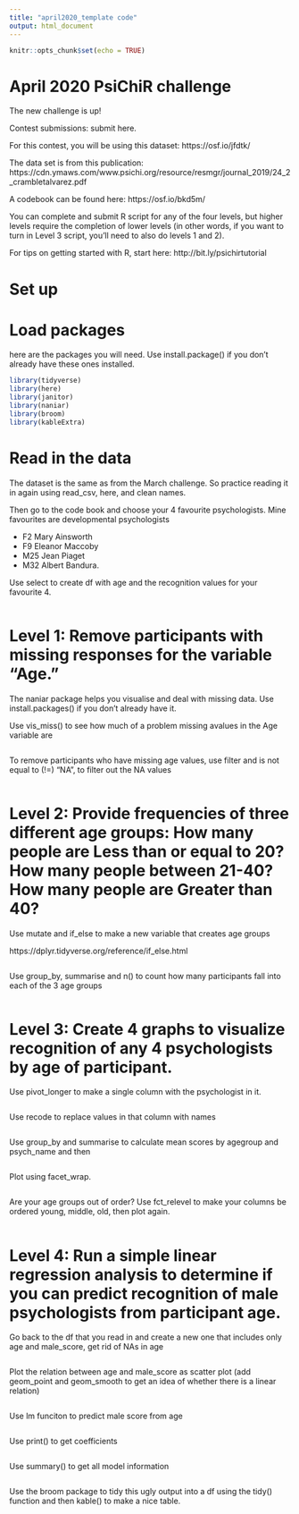 ```yaml
---
title: "april2020_template code"
output: html_document
---
```


```r
knitr::opts_chunk$set(echo = TRUE)
```

# April 2020 PsiChiR challenge

The new challenge is up!

Contest submissions: submit here.

For this contest, you will be using this dataset: https://osf.io/jfdtk/

The data set is from this publication: https://cdn.ymaws.com/www.psichi.org/resource/resmgr/journal_2019/24_2_crambletalvarez.pdf

A codebook can be found here: https://osf.io/bkd5m/

You can complete and submit R script for any of the four levels, but higher levels require the completion of lower levels (in other words, if you want to turn in Level 3 script, you'll need to also do levels 1 and 2).

For tips on getting started with R, start here: http://bit.ly/psichirtutorial


# Set up

# Load packages

here are the packages you will need. Use install.package() if you don't already have these ones installed. 

```r
library(tidyverse)
library(here)
library(janitor)
library(naniar)
library(broom)
library(kableExtra)
```


# Read in the data

The dataset is the same as from the March challenge. So practice reading it in again using read_csv, here, and clean names. 

Then go to the code book and choose your 4 favourite psychologists. Mine favourites are developmental psychologists 

- F2 Mary Ainsworth
- F9 Eleanor Maccoby 
- M25 Jean Piaget 
- M32 Albert Bandura. 

Use select to create df with age and the recognition values for your favourite 4. 

```r

```


# Level 1: Remove participants with missing responses for the variable "Age."

The naniar package helps you visualise and deal with missing data. Use install.packages() if you don't already have it. 

Use vis_miss() to see how much of a problem missing avalues in the Age variable are

```r


```
To remove participants who have missing age values, use filter and is not equal to (!=) "NA", to filter out the NA values
```r



```


# Level 2: Provide frequencies of three different age groups: How many people are Less than or equal to 20? How many people between 21-40? How many people are Greater than 40?

Use mutate and if_else to make a new variable that creates age groups

https://dplyr.tidyverse.org/reference/if_else.html


```r


                
```

Use group_by, summarise and n() to count how many participants fall into each of the 3 age groups
```r



```


# Level 3: Create 4 graphs to visualize recognition of any 4 psychologists by age of participant.

Use pivot_longer to make a single column with the psychologist in it. 

```r

```

Use recode to replace values in that column with names
```r

```

Use group_by and summarise to calculate mean scores by agegroup and psych_name and then 

```r


```


Plot using facet_wrap. 
```r

```

Are your age groups out of order? Use fct_relevel to make your columns be ordered young, middle, old, then plot again. 
```r

  
```


# Level 4: Run a simple linear regression analysis to determine if you can predict recognition of male psychologists from participant age.

Go back to the df that you read in and create a new one that includes only age and male_score, get rid of NAs in age 

```r

```

Plot the relation between age and male_score as scatter plot (add geom_point and geom_smooth to get an idea of whether there is a linear relation)
```r

```

Use lm funciton to predict male score from age
```r



```

Use print() to get coefficients
```r

```

Use summary() to get all model information
```r


```

Use the broom package to tidy this ugly output into a df using the tidy() function and then kable() to make a nice table. 

```r

```


